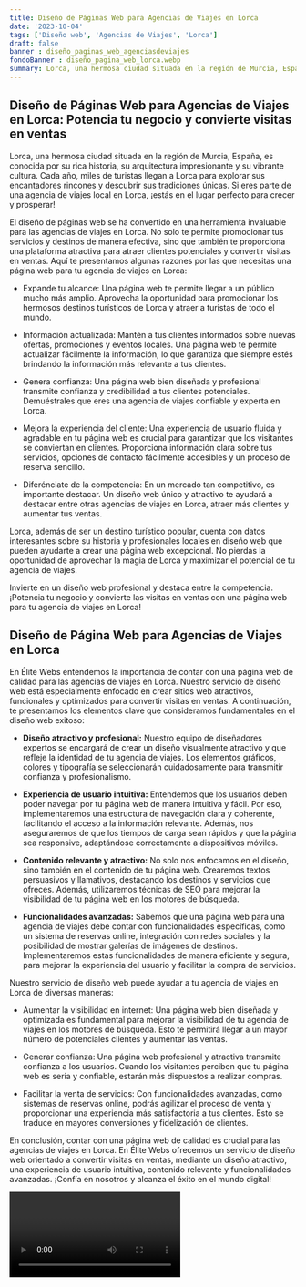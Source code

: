 ```yaml
---
title: Diseño de Páginas Web para Agencias de Viajes en Lorca
date: '2023-10-04'
tags: ['Diseño web', 'Agencias de Viajes', 'Lorca']
draft: false
banner : diseño_paginas_web_agenciasdeviajes
fondoBanner : diseño_pagina_web_lorca.webp
summary: Lorca, una hermosa ciudad situada en la región de Murcia, España, es conocida por su rica historia, su arquitectura impresionante y su vibrante cultura. Cada año, miles de turistas llegan a Lorca para explorar sus encantadores rincones y descubrir sus tradiciones únicas. Si eres parte de una agencia de viajes local en Lorca, ¡estás en el lugar perfecto para crecer y prosperar!
---
```


## Diseño de Páginas Web para Agencias de Viajes en Lorca: Potencia tu negocio y convierte visitas en ventas

Lorca, una hermosa ciudad situada en la región de Murcia, España, es conocida por su rica historia, su arquitectura impresionante y su vibrante cultura. Cada año, miles de turistas llegan a Lorca para explorar sus encantadores rincones y descubrir sus tradiciones únicas. Si eres parte de una agencia de viajes local en Lorca, ¡estás en el lugar perfecto para crecer y prosperar!

El diseño de páginas web se ha convertido en una herramienta invaluable para las agencias de viajes en Lorca. No solo te permite promocionar tus servicios y destinos de manera efectiva, sino que también te proporciona una plataforma atractiva para atraer clientes potenciales y convertir visitas en ventas. Aquí te presentamos algunas razones por las que necesitas una página web para tu agencia de viajes en Lorca:

- Expande tu alcance: Una página web te permite llegar a un público mucho más amplio. Aprovecha la oportunidad para promocionar los hermosos destinos turísticos de Lorca y atraer a turistas de todo el mundo.

- Información actualizada: Mantén a tus clientes informados sobre nuevas ofertas, promociones y eventos locales. Una página web te permite actualizar fácilmente la información, lo que garantiza que siempre estés brindando la información más relevante a tus clientes.

- Genera confianza: Una página web bien diseñada y profesional transmite confianza y credibilidad a tus clientes potenciales. Demuéstrales que eres una agencia de viajes confiable y experta en Lorca.

- Mejora la experiencia del cliente: Una experiencia de usuario fluida y agradable en tu página web es crucial para garantizar que los visitantes se conviertan en clientes. Proporciona información clara sobre tus servicios, opciones de contacto fácilmente accesibles y un proceso de reserva sencillo.

- Diferénciate de la competencia: En un mercado tan competitivo, es importante destacar. Un diseño web único y atractivo te ayudará a destacar entre otras agencias de viajes en Lorca, atraer más clientes y aumentar tus ventas.

Lorca, además de ser un destino turístico popular, cuenta con datos interesantes sobre su historia y profesionales locales en diseño web que pueden ayudarte a crear una página web excepcional. No pierdas la oportunidad de aprovechar la magia de Lorca y maximizar el potencial de tu agencia de viajes.

Invierte en un diseño web profesional y destaca entre la competencia. ¡Potencia tu negocio y convierte las visitas en ventas con una página web para tu agencia de viajes en Lorca!

<GifSeo />

<Cta />

## Diseño de Página Web para Agencias de Viajes en Lorca

En Élite Webs entendemos la importancia de contar con una página web de calidad para las agencias de viajes en Lorca. Nuestro servicio de diseño web está especialmente enfocado en crear sitios web atractivos, funcionales y optimizados para convertir visitas en ventas. A continuación, te presentamos los elementos clave que consideramos fundamentales en el diseño web exitoso:

- **Diseño atractivo y profesional:** Nuestro equipo de diseñadores expertos se encargará de crear un diseño visualmente atractivo y que refleje la identidad de tu agencia de viajes. Los elementos gráficos, colores y tipografía se seleccionarán cuidadosamente para transmitir confianza y profesionalismo.

- **Experiencia de usuario intuitiva:** Entendemos que los usuarios deben poder navegar por tu página web de manera intuitiva y fácil. Por eso, implementaremos una estructura de navegación clara y coherente, facilitando el acceso a la información relevante. Además, nos aseguraremos de que los tiempos de carga sean rápidos y que la página sea responsive, adaptándose correctamente a dispositivos móviles.

- **Contenido relevante y atractivo:** No solo nos enfocamos en el diseño, sino también en el contenido de tu página web. Crearemos textos persuasivos y llamativos, destacando los destinos y servicios que ofreces. Además, utilizaremos técnicas de SEO para mejorar la visibilidad de tu página web en los motores de búsqueda.

- **Funcionalidades avanzadas:** Sabemos que una página web para una agencia de viajes debe contar con funcionalidades específicas, como un sistema de reservas online, integración con redes sociales y la posibilidad de mostrar galerías de imágenes de destinos. Implementaremos estas funcionalidades de manera eficiente y segura, para mejorar la experiencia del usuario y facilitar la compra de servicios.

Nuestro servicio de diseño web puede ayudar a tu agencia de viajes en Lorca de diversas maneras:

- Aumentar la visibilidad en internet: Una página web bien diseñada y optimizada es fundamental para mejorar la visibilidad de tu agencia de viajes en los motores de búsqueda. Esto te permitirá llegar a un mayor número de potenciales clientes y aumentar las ventas.

- Generar confianza: Una página web profesional y atractiva transmite confianza a los usuarios. Cuando los visitantes perciben que tu página web es seria y confiable, estarán más dispuestos a realizar compras.

- Facilitar la venta de servicios: Con funcionalidades avanzadas, como sistemas de reservas online, podrás agilizar el proceso de venta y proporcionar una experiencia más satisfactoria a tus clientes. Esto se traduce en mayores conversiones y fidelización de clientes.

En conclusión, contar con una página web de calidad es crucial para las agencias de viajes en Lorca. En Élite Webs ofrecemos un servicio de diseño web orientado a convertir visitas en ventas, mediante un diseño atractivo, una experiencia de usuario intuitiva, contenido relevante y funcionalidades avanzadas. ¡Confía en nosotros y alcanza el éxito en el mundo digital!

<Video />

<CtaBot job='Agencias de Viajes' city='Lorca'/>

<Gmaps query='Lorca+españa+maps' />